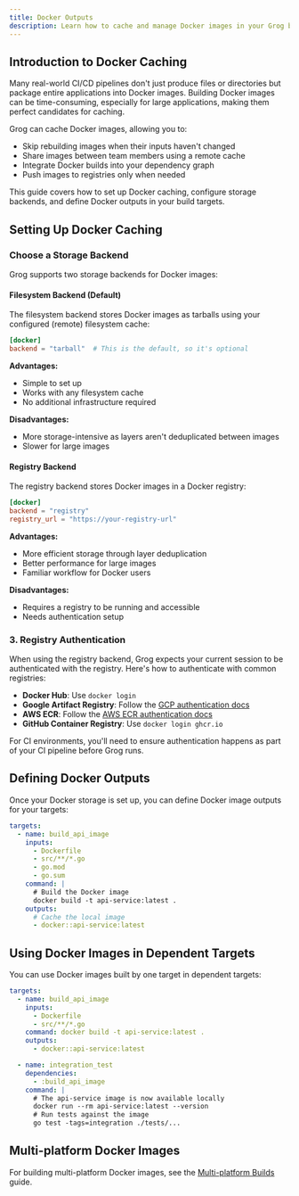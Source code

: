 ```yaml
---
title: Docker Outputs
description: Learn how to cache and manage Docker images in your Grog build process for faster builds and deployments.
---
```



## Introduction to Docker Caching

Many real-world CI/CD pipelines don't just produce files or directories but package entire applications into Docker images. Building Docker images can be time-consuming, especially for large applications, making them perfect candidates for caching.

Grog can cache Docker images, allowing you to:

- Skip rebuilding images when their inputs haven't changed
- Share images between team members using a remote cache
- Integrate Docker builds into your dependency graph
- Push images to registries only when needed

This guide covers how to set up Docker caching, configure storage backends, and define Docker outputs in your build targets.

## Setting Up Docker Caching

### Choose a Storage Backend

Grog supports two storage backends for Docker images:

#### Filesystem Backend (Default)

The filesystem backend stores Docker images as tarballs using your configured (remote) filesystem cache:

```toml
[docker]
backend = "tarball"  # This is the default, so it's optional
```

**Advantages:**

- Simple to set up
- Works with any filesystem cache
- No additional infrastructure required

**Disadvantages:**

- More storage-intensive as layers aren't deduplicated between images
- Slower for large images

#### Registry Backend

The registry backend stores Docker images in a Docker registry:

```toml
[docker]
backend = "registry"
registry_url = "https://your-registry-url"
```

**Advantages:**

- More efficient storage through layer deduplication
- Better performance for large images
- Familiar workflow for Docker users

**Disadvantages:**

- Requires a registry to be running and accessible
- Needs authentication setup

### 3. Registry Authentication

When using the registry backend, Grog expects your current session to be authenticated with the registry. Here's how to authenticate with common registries:

- **Docker Hub**: Use `docker login`
- **Google Artifact Registry**: Follow the [GCP authentication docs](https://cloud.google.com/artifact-registry/docs/docker/authentication)
- **AWS ECR**: Follow the [AWS ECR authentication docs](https://docs.aws.amazon.com/AmazonECR/latest/userguide/registry_auth.html)
- **GitHub Container Registry**: Use `docker login ghcr.io`

<Aside>
  For CI environments, you'll need to ensure authentication happens as part of
  your CI pipeline before Grog runs.
</Aside>

## Defining Docker Outputs

Once your Docker storage is set up, you can define Docker image outputs for your targets:

```yaml
targets:
  - name: build_api_image
    inputs:
      - Dockerfile
      - src/**/*.go
      - go.mod
      - go.sum
    command: |
      # Build the Docker image
      docker build -t api-service:latest .
    outputs:
      # Cache the local image
      - docker::api-service:latest
```

## Using Docker Images in Dependent Targets

You can use Docker images built by one target in dependent targets:

```yaml
targets:
  - name: build_api_image
    inputs:
      - Dockerfile
      - src/**/*.go
    command: docker build -t api-service:latest .
    outputs:
      - docker::api-service:latest

  - name: integration_test
    dependencies:
      - :build_api_image
    command: |
      # The api-service image is now available locally
      docker run --rm api-service:latest --version
      # Run tests against the image
      go test -tags=integration ./tests/...
```

## Multi-platform Docker Images

For building multi-platform Docker images, see the [Multi-platform Builds](/guides/multi-platform-builds) guide.
